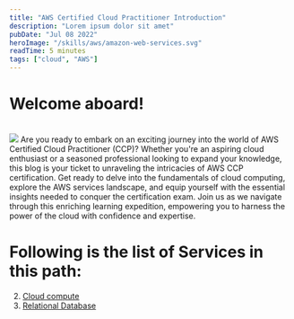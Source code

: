 ```yaml
---
title: "AWS Certified Cloud Practitioner Introduction"
description: "Lorem ipsum dolor sit amet"
pubDate: "Jul 08 2022"
heroImage: "/skills/aws/amazon-web-services.svg"
readTime: 5 minutes
tags: ["cloud", "AWS"]
---
```


# Welcome aboard!

<br />
<div class="">
	<img src="/skills/aws/amazon-web-services.svg" class="w-32 float-left m-5" />
	<span>
		Are you ready to embark on an exciting journey into the world of AWS
		Certified Cloud Practitioner (CCP)? Whether you're an aspiring cloud
		enthusiast or a seasoned professional looking to expand your knowledge, this
		blog is your ticket to unraveling the intricacies of AWS CCP certification.
		Get ready to delve into the fundamentals of cloud computing, explore the AWS
		services landscape, and equip yourself with the essential insights needed to
		conquer the certification exam. Join us as we navigate through this
		enriching learning expedition, empowering you to harness the power of the
		cloud with confidence and expertise.
	</span>
</div>

# Following is the list of Services in this path:

2. <a href="/blog/cloud/aws-elastic-cloud-compute/">Cloud compute</a>
3. <a href="/blog/cloud/aws-relational-database-service/">Relational Database</a>
